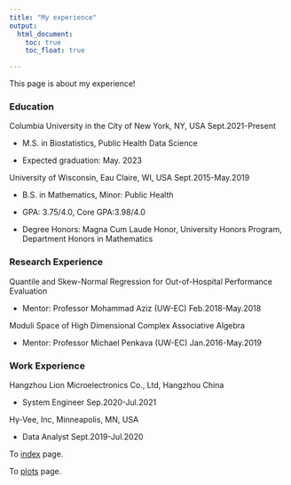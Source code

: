 ```yaml
---
title: "My experience"
output: 
  html_document:
    toc: true
    toc_float: true

---
```

This page is about my experience! 

### Education
Columbia University in the City of New York, NY, USA	Sept.2021-Present

* M.S. in Biostatistics, Public Health Data Science

* Expected graduation: May. 2023

University of Wisconsin, Eau Claire, WI, USA	Sept.2015-May.2019

* B.S. in Mathematics, Minor: Public Health

* GPA: 3.75/4.0, Core GPA:3.98/4.0

* Degree Honors: Magna Cum Laude Honor, University Honors Program, Department Honors in Mathematics 

### Research Experience 
Quantile and Skew-Normal Regression for Out-of-Hospital Performance Evaluation  

* Mentor: Professor Mohammad Aziz (UW-EC)	Feb.2018-May.2018

Moduli Space of High Dimensional Complex Associative Algebra

* Mentor: Professor Michael Penkava (UW-EC)	Jan.2016-May.2019


### Work Experience

Hangzhou Lion Microelectronics Co., Ltd, Hangzhou China	

* System Engineer	Sep.2020-Jul.2021

Hy-Vee, Inc, Minneapolis, MN, USA 	

* Data Analyst	Sept.2019-Jul.2020

To [index](index.html) page.

To [plots](plotly.html) page.